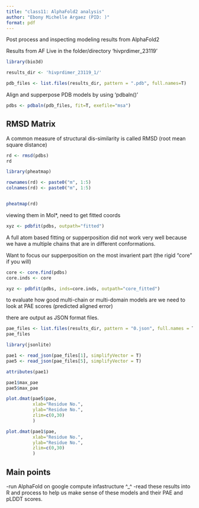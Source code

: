 ```yaml
---
title: "class11: AlphaFold2 analysis"
author: "Ebony Michelle Argaez (PID: )"
format: pdf
---
```



Post process and inspecting modeling results from AlphaFold2

Results from AF Live in the folder/directory 'hivprdimer_23119'

```r
library(bio3d)

results_dir <- 'hivprdimer_23119_1/'

pdb_files <- list.files(results_dir, pattern = ".pdb", full.names=T)
```


Align and supperpose PDB models by using 'pdbaln()' 

```r
pdbs <- pdbaln(pdb_files, fit=T, exefile="msa")
```

## RMSD Matrix

A common measure of structural dis-similarity is called RMSD (root mean square distance)

```r
rd <- rmsd(pdbs)
rd
```

```r
library(pheatmap)

rownames(rd) <- paste0("m", 1:5)
colnames(rd) <- paste0("m", 1:5)


pheatmap(rd)
```

viewing them in Mol*, need to get fitted coords

```r
xyz <- pdbfit(pdbs, outpath="fitted")
```


A full atom based fitting or supperposition did not work very well because we have a multiple chains that are in different conformations.

Want to focus our supperposition on the most invarient part (the rigid "core" if you will)

```r
core <- core.find(pdbs)
core.inds <- core

```

```r
xyz <- pdbfit(pdbs, inds=core.inds, outpath="core_fitted")
```


to evaluate how good multi-chain or multi-domain models are we need to look at PAE scores (predicted aligned error) 

there are output as JSON format files. 

```r
pae_files <- list.files(results_dir, pattern = "0.json", full.names = T)
pae_files
```

```r
library(jsonlite)

pae1 <- read_json(pae_files[1], simplifyVector = T)
pae5 <- read_json(pae_files[5], simplifyVector = T)
```

```r
attributes(pae1)
```

```r
pae1$max_pae
pae5$max_pae
```

```r
plot.dmat(pae5$pae,
          xlab="Residue No.",
          ylab="Residue No.", 
          zlim=c(0,30)
          )

```


```r
plot.dmat(pae1$pae,
          xlab="Residue No.",
          ylab="Residue No.", 
          zlim=c(0,30)
          )
```

## Main points

-run AlphaFold on google compute infastructure ^_^
-read these results into R and process to help us make sense of these models and their PAE and pLDDT scores. 

